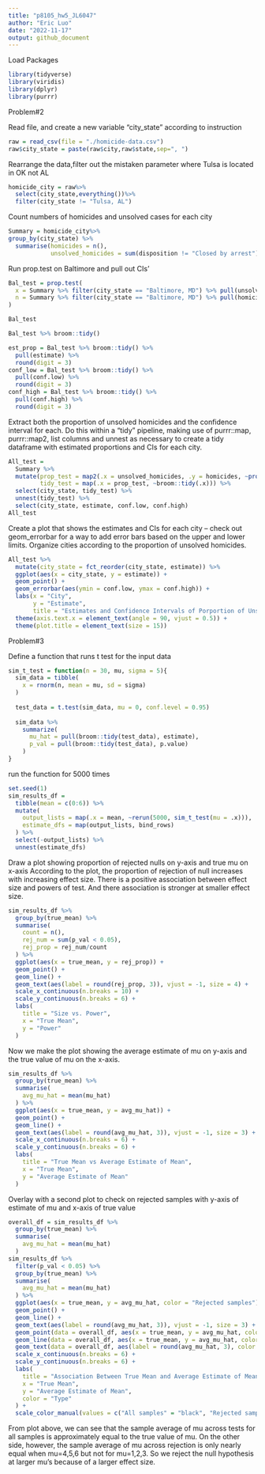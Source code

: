 ```yaml
---
title: "p8105_hw5_JL6047"
author: "Eric Luo"
date: "2022-11-17"
output: github_document
---
```

Load Packages
```r
library(tidyverse)
library(viridis)
library(dplyr)
library(purrr)
```


Problem#2

Read file, and create a new variable "city_state" according to instruction
```r
raw = read_csv(file = "./homicide-data.csv")
raw$city_state = paste(raw$city,raw$state,sep=", ")
```
Rearrange the data,filter out the mistaken parameter where Tulsa is located in OK not AL

```r

homicide_city = raw%>%
  select(city_state,everything())%>%
  filter(city_state != "Tulsa, AL")

```

Count numbers of homicides and unsolved cases for each city

```r

Summary = homicide_city%>%
group_by(city_state) %>%
  summarise(homicides = n(),
            unsolved_homicides = sum(disposition != "Closed by arrest")) 
```

Run prop.test on Baltimore and pull out CIs'
```r
Bal_test = prop.test(
  x = Summary %>% filter(city_state == "Baltimore, MD") %>% pull(unsolved_homicides), 
  n = Summary %>% filter(city_state == "Baltimore, MD") %>% pull(homicides)
) 

Bal_test

Bal_test %>% broom::tidy()

est_prop = Bal_test %>% broom::tidy() %>%
  pull(estimate) %>%
  round(digit = 3)
conf_low = Bal_test %>% broom::tidy() %>%
  pull(conf.low) %>%
  round(digit = 3)
conf_high = Bal_test %>% broom::tidy() %>%
  pull(conf.high) %>%
  round(digit = 3)
```


Extract both the proportion of unsolved homicides and the confidence interval for each. Do this within a “tidy” pipeline, making use of purrr::map, purrr::map2, list columns and unnest as necessary to create a tidy dataframe with estimated proportions and CIs for each city.
```r


All_test = 
  Summary %>% 
  mutate(prop_test = map2(.x = unsolved_homicides, .y = homicides, ~prop.test(x = .x, n = .y)),
         tidy_test = map(.x = prop_test, ~broom::tidy(.x))) %>% 
  select(city_state, tidy_test) %>% 
  unnest(tidy_test) %>% 
  select(city_state, estimate, conf.low, conf.high)
All_test

```

Create a plot that shows the estimates and CIs for each city – check out geom_errorbar for a way to add error bars based on the upper and lower limits. Organize cities according to the proportion of unsolved homicides.

```r
All_test %>%
  mutate(city_state = fct_reorder(city_state, estimate)) %>%
  ggplot(aes(x = city_state, y = estimate)) +
  geom_point() +
  geom_errorbar(aes(ymin = conf.low, ymax = conf.high)) +
  labs(x = "City",
       y = "Estimate",
       title = "Estimates and Confidence Intervals of Porportion of Unsolved Homicides for Each City") +
  theme(axis.text.x = element_text(angle = 90, vjust = 0.5)) +
  theme(plot.title = element_text(size = 15))
```



Problem#3

Define a function that runs t test for the input data
```r
sim_t_test = function(n = 30, mu, sigma = 5){
  sim_data = tibble(
    x = rnorm(n, mean = mu, sd = sigma)
  ) 
  
  test_data = t.test(sim_data, mu = 0, conf.level = 0.95)
  
  sim_data %>% 
    summarize(
      mu_hat = pull(broom::tidy(test_data), estimate),
      p_val = pull(broom::tidy(test_data), p.value)
    )
}
```
run the function for 5000 times
```r
set.seed(1) 
sim_results_df = 
  tibble(mean = c(0:6)) %>% 
  mutate(
    output_lists = map(.x = mean, ~rerun(5000, sim_t_test(mu = .x))),
    estimate_dfs = map(output_lists, bind_rows)
  ) %>% 
  select(-output_lists) %>% 
  unnest(estimate_dfs)
```

Draw a plot showing proportion of rejected nulls on y-axis and true mu on x-axis
According to the plot, the proportion of rejection of null increases with increasing effect size. There is a positive association between effect size and powers of test. And there association is stronger at smaller effect size.
```r
sim_results_df %>%
  group_by(true_mean) %>%
  summarise(
    count = n(),
    rej_num = sum(p_val < 0.05),
    rej_prop = rej_num/count
  ) %>%
  ggplot(aes(x = true_mean, y = rej_prop)) +
  geom_point() +
  geom_line() + 
  geom_text(aes(label = round(rej_prop, 3)), vjust = -1, size = 4) + 
  scale_x_continuous(n.breaks = 10) +
  scale_y_continuous(n.breaks = 6) +
  labs(
    title = "Size vs. Power",
    x = "True Mean",
    y = "Power"
  )
```


Now we make the plot showing the average estimate of mu on  y-axis and the true value of mu on the x-axis.
```r
sim_results_df %>%
  group_by(true_mean) %>%
  summarise(
    avg_mu_hat = mean(mu_hat)
  ) %>%
  ggplot(aes(x = true_mean, y = avg_mu_hat)) +
  geom_point() +
  geom_line() + 
  geom_text(aes(label = round(avg_mu_hat, 3)), vjust = -1, size = 3) + 
  scale_x_continuous(n.breaks = 6) +
  scale_y_continuous(n.breaks = 6) +
  labs(
    title = "True Mean vs Average Estimate of Mean",
    x = "True Mean",
    y = "Average Estimate of Mean"
  )
```


Overlay with a second plot to check on rejected samples with y-axis of estimate of mu and x-axis of true value
```r
overall_df = sim_results_df %>%
  group_by(true_mean) %>%
  summarise(
    avg_mu_hat = mean(mu_hat)
  ) 
sim_results_df %>%
  filter(p_val < 0.05) %>%
  group_by(true_mean) %>%
  summarise(
    avg_mu_hat = mean(mu_hat)
  ) %>%
  ggplot(aes(x = true_mean, y = avg_mu_hat, color = "Rejected samples")) +
  geom_point() +
  geom_line() + 
  geom_text(aes(label = round(avg_mu_hat, 3)), vjust = -1, size = 3) +
  geom_point(data = overall_df, aes(x = true_mean, y = avg_mu_hat, color = "All samples")) +
  geom_line(data = overall_df, aes(x = true_mean, y = avg_mu_hat, color = "All samples")) +  
  geom_text(data = overall_df, aes(label = round(avg_mu_hat, 3), color = "All samples"), vjust = 2, size = 3) +
  scale_x_continuous(n.breaks = 6) +
  scale_y_continuous(n.breaks = 6) +
  labs(
    title = "Association Between True Mean and Average Estimate of Mean",
    x = "True Mean",
    y = "Average Estimate of Mean",
    color = "Type"
  ) +
  scale_color_manual(values = c("All samples" = "black", "Rejected samples" = "red"))
```

From plot above, we can see that the sample average of mu across tests for all samples is approximately equal to the true value of mu.
On the other side, however, the sample average of mu across rejection is only nearly equal when mu=4,5,6 but not for mu=1,2,3.
So we reject the null hypothesis at larger mu's because of a larger effect size.

